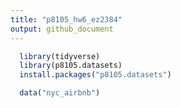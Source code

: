 ```yaml
---
title: "p8105_hw6_ez2384"
output: github_document
---
```


```r

  library(tidyverse)
  library(p8105.datasets)
  install.packages("p8105.datasets")

```

```r

  data("nyc_airbnb")
  

```

